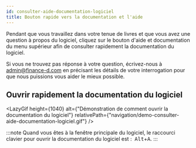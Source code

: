 ```yaml
---
id: consulter-aide-documentation-logiciel
title: Bouton rapide vers la documentation et l'aide
---
```




Pendant que vous travaillez dans votre tenue de livres et que
vous avez une question à propos du logiciel, cliquez sur le bouton d'aide et documentation
du menu supérieur afin de consulter rapidement la documentation du logiciel.

Si vous ne trouvez pas réponse à votre question,
écrivez-nous à admin@finance-d.com en précisant les détails de votre interrogation
pour que nous puissions vous aider le mieux possible.

## Ouvrir rapidement la documentation du logiciel

<LazyGif
  height={1040}
  alt={"Démonstration de comment ouvrir la documentation du logiciel"}
  relativePath={"navigation/demo-consulter-aide-documentation-logiciel.gif"}
/>

:::note
Quand vous êtes à la fenêtre principale du logiciel,
le raccourci clavier pour ouvrir la documentation du logiciel
est&nbsp;:&nbsp;&nbsp;<kbd>Alt</kbd>+<kbd>A</kbd>.
:::

<br/>
<br/>
